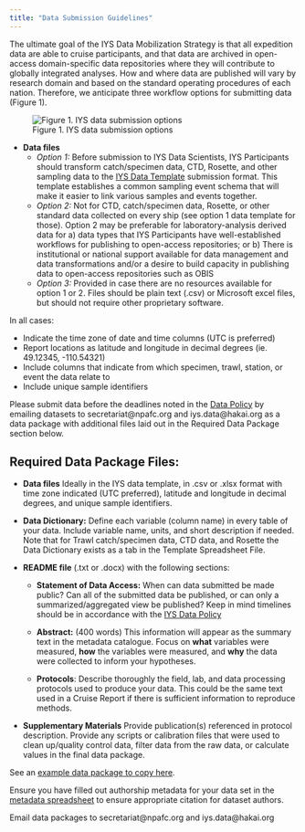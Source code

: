 ```yaml
---
title: "Data Submission Guidelines"
---
```


The ultimate goal of the IYS Data Mobilization Strategy is that all expedition data are able to cruise participants, and that data are archived in open-access domain-specific data repositories where they will contribute to globally integrated analyses. How and where data are published will vary by research domain and based on the standard operating procedures of each nation. Therefore, we anticipate three workflow options for submitting data (Figure 1). 

![Figure 1. IYS data submission options](images/IYS Data Submission.png)

* **Data files** 
  - *Option 1:* Before submission to IYS Data Scientists, IYS Participants should transform catch/specimen data, CTD, Rosette, and other sampling data to the [IYS Data Template](https://github.com/international-year-of-the-salmon/about/blob/main/IYS2022_Data_template_final.xlsx?raw=true) submission format. This template establishes a common sampling event schema that will make it easier to link various samples and events together.
  - *Option 2:* Not for CTD, catch/specimen data, Rosette, or other standard data collected on every ship (see option 1 data template for those). Option 2 may be preferable for laboratory-analysis derived data for a) data types that IYS Participants have well-established workflows for publishing to open-access repositories; or b) There is institutional or national support available for data management and data transformations and/or a desire to build capacity in publishing data to open-access repositories such as OBIS
  - *Option 3:* Provided in case there are no resources available for option 1 or 2. Files should be plain text (.csv) or Microsoft excel files, but should not require other proprietary software.

In all cases:

- Indicate the time zone of date and time columns (UTC is preferred)
- Report locations as latitude and longitude in decimal degrees (ie. 49.12345, -110.54321)
- Include columns that indicate from which specimen, trawl, station, or event the data relate to
- Include unique sample identifiers

Please submit data before the deadlines noted in the [Data Policy](https://docs.google.com/document/d/1srIlyZfNdtGQ4-W8Ch2FStLnn9U_wW5WIS5wQ1E62w0/edit?usp=sharing) by emailing datasets to secretariat@npafc.org and iys.data@hakai.org as a data package with additional files laid out in the Required Data Package section below.

## Required Data Package Files:

* **Data files** Ideally in the IYS data template, in .csv or .xlsx format with time zone indicated (UTC preferred), latitude and longitude in decimal degrees, and unique sample identifiers.

* **Data Dictionary:** Define each variable (column name) in every table of your data. Include variable name, units, and short description if needed. Note that for Trawl catch/specimen data, CTD data, and Rosette the Data Dictionary exists as a tab in the Template Spreadsheet File. 

* **README file** (.txt or .docx) with the following sections:

  - **Statement of Data Access:** When can data submitted be made public? Can all of the submitted data be published, or can only a summarized/aggregated view be published? Keep in mind timelines should be in accordance with the [IYS Data Policy](https://international-year-of-the-salmon.github.io/about/Final%20IYS%20Data%20Policy_Dec132021.pdf)

  - **Abstract:** (400 words) This information will appear as the summary text in the metadata catalogue. Focus on **what** variables were measured, **how** the variables were measured, and **why** the data were collected to inform your hypotheses.

  - **Protocols**: Describe thoroughly the field, lab, and data processing protocols used to produce your data. This could be the same text used in a Cruise Report if there is sufficient information to reproduce methods.
  
* **Supplementary Materials** Provide publication(s) referenced in protocol description. Provide any scripts or calibration files that were used to clean up/quality control data, filter data from the raw data, or calculate values in the final data package.

See an [example data package to copy here](https://github.com/international-year-of-the-salmon/example-data-package/archive/refs/heads/main.zip). 

Ensure you have filled out authorship metadata for your data set in the [metadata spreadsheet](https://docs.google.com/spreadsheets/d/1grJN_xPZScd4r-IgUK7v_jnCs5IGKhDDElTskt6qdAQ/edit?usp=sharing) to ensure appropriate citation for dataset authors.

Email data packages to secretariat@npafc.org and iys.data@hakai.org

